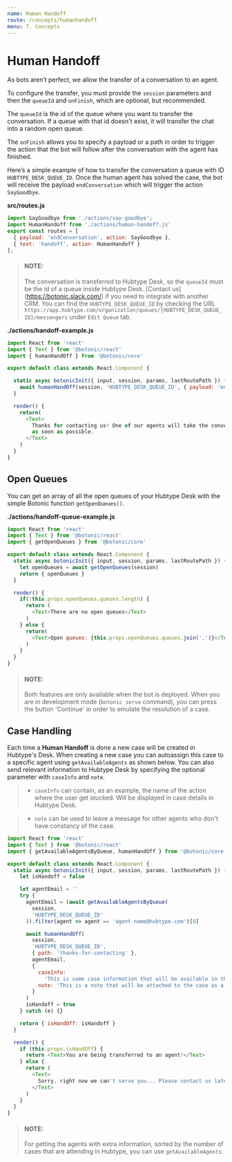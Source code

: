 ```yaml
---
name: Human Handoff
route: /concepts/humanhandoff
menu: 7. Concepts
---
```




# Human Handoff

As bots aren’t perfect, we allow the transfer of a conversation to an agent.

To configure the transfer, you must provide the `session` parameters and then the `queueId` and `onFinish`, which are optional, but recommended.

The `queueId` is the id of the queue where you want to transfer the conversation. If a queue with that id doesn't exist, it will transfer the chat into a random open queue.

The `onFinish` allows you to specify a payload or a path in order to trigger the action that the bot will follow after the conversation with the agent has finished.

Here’s a simple example of how to transfer the conversation a queue with ID `HUBTYPE_DESK_QUEUE_ID`. Once the human agent has solved the case, the bot will receive the payload `endConversation` which will trigger the action `SayGoodbye`.

**src/routes.js**

```javascript
import SayGoodbye from './actions/say-goodbye';
import HumanHandoff from './actions/human-handoff.js'
export const routes = [
  { payload: 'endConversation', action: SayGoodbye },
  { text: 'handoff', action: HumanHandoff }
];
```

> #### NOTE:
> The conversation is transferred to Hubtype Desk, so the `queueId` must be the id of a queue inside Hubtype Desk. [Contact us] (https://botonic.slack.com/) if you need to integrate with another CRM.
> You can find the `HUBTYPE_DESK_QUEUE_ID` by checking the URL `https://app.hubtype.com/organization/queues/{HUBTYPE_DESK_QUEUE_ID}/messengers` under `Edit Queue` tab.

**./actions/handoff-example.js**

```javascript
import React from 'react'
import { Text } from '@botonic/react'
import { humanHandOff } from '@botonic/core'

export default class extends React.Component {

  static async botonicInit({ input, session, params, lastRoutePath }) {
    await humanHandOff(session, 'HUBTYPE_DESK_QUEUE_ID', { payload: 'endConversation' })
  }

  render() {
    return(
      <Text>
        Thanks for contacting us! One of our agents will take the conversation
        as soon as possible.
      </Text>
    )
  }
}
```

## Open Queues

You can get an array of all the open queues of your Hubtype Desk with the simple Botonic function `getOpenQueues()`.

**./actions/handoff-queue-example.js**

```javascript
import React from 'react'
import { Text } from '@botonic/react'
import { getOpenQueues } from '@botonic/core'

export default class extends React.Component {
  static async botonicInit({ input, session, params, lastRoutePath }) {
    let openQueues = await getOpenQueues(session)
    return { openQueues }
  }

  render() {
    if(!this.props.openQueues.queues.length) {
      return (
        <Text>There are no open queues</Text>
      )
    } else {
      return(
        <Text>Open queues: {this.props.openQueues.queues.join(',')}</Text>
      )
    }
  }
}
```
> #### NOTE:
> Both features are only available when the bot is deployed.
When you are in development mode (`botonic serve` command), you can press the button 'Continue' in order to emulate the resolution of a case.

## Case Handling
Each time a **Human Handoff** is done a new case will be created in Hubtype's Desk.
When creating a new case you can autoassign this case to a specific agent using `getAvailableAgents` as shown below.
You can also send relevant information to Hubtype Desk by specifying the optional parameter with `caseInfo` and `note`.

> * `caseInfo` can contain, as an example, the name of the action where the user get stucked. Will be displayed in case details in Hubtype Desk.

> * `note` can be used to leave a message for other agents who don't have constancy of the case.

```javascript
import React from 'react'
import { Text } from '@botonic/react'
import { getAvailableAgentsByQueue, humanHandOff } from '@botonic/core'

export default class extends React.Component {
  static async botonicInit({ input, session, params, lastRoutePath }) {
    let isHandoff = false

    let agentEmail = ''
    try {
      agentEmail = (await getAvailableAgentsByQueue(
        session,
        'HUBTYPE_DESK_QUEUE_ID'
      )).filter(agent => agent == 'agent-name@hubtype.com')[0]

      await humanHandOff(
        session,
        'HUBTYPE_DESK_QUEUE_ID',
        { path: 'thanks-for-contacting' },
        agentEmail,
        {
          caseInfo:
            'This is some case information that will be available in the new created case',
          note: 'This is a note that will be attached to the case as a reminder'
        }
      )
      isHandoff = true
    } catch (e) {}

    return { isHandOff: isHandoff }
  }

  render() {
    if (this.props.isHandOff) {
      return <Text>You are being transferred to an agent!</Text>
    } else {
      return (
        <Text>
          Sorry, right now we can't serve you... Please contact us later!
        </Text>
      )
    }
  }
}
```

> #### NOTE:
>
> For getting the agents with extra information, sorted by the number of cases that
> are attending in Hubtype, you can use `getAvailableAgents`.

<div style={{display:"flex", justifyContent:"space-between"}}>
  <PrevButton title="Components" href="/concepts/components" />
  <NextButton title="Internationalization" href="/concepts/i18n" />
</div>
